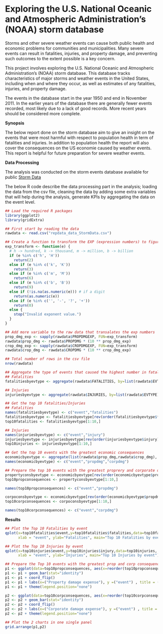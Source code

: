 Exploring the U.S. National Oceanic and Atmospheric Administration's (NOAA) storm database
========================================================

Storms and other severe weather events can cause both public health and economic problems for communities and municipalities. Many severe events can result in fatalities, injuries, and property damage, and preventing such outcomes to the extent possible is a key concern.

This project involves exploring the U.S. National Oceanic and Atmospheric Administration's (NOAA) storm database. This database tracks characteristics of major storms and weather events in the United States, including when and where they occur, as well as estimates of any fatalities, injuries, and property damage.

The events in the database start in the year 1950 and end in November 2011. In the earlier years of the database there are generally fewer events recorded, most likely due to a lack of good records. More recent years should be considered more complete.

**Synopsis**

The below report done on the storm database aim to give an insight on the events that were most harmful with respect to population health in term of fatalities and injuries.
In addition to population health the report will also cover the consequences on the US economie caused by weather events.
This report is helpful for future preparation for severe weather events.

**Data Processing**

The analysis was conducted on the storm events database available for public [Storm Data](https://d396qusza40orc.cloudfront.net/repdata%2Fdata%2FStormData.csv.bz2)

The below R code describe the data processing part in the analysis; loading the data from the csv file, cleaning the data by adding some extra variables that will help during the analysis, generate KPIs by aggregating the data on the event level.

```r
## Load the required R packages
library(ggplot2)
library(gridExtra)
```

```r
## First start by reading the data
rawdata <- read.csv("repdata_data_StormData.csv")

## Create a function to transform the EXP (expression numbers) to figures
exp_transform <- function(e) {
  # h -> hundred, k -> thousand, m -> million, b -> billion
  if (e %in% c('h', 'H'))
    return(2)
  else if (e %in% c('k', 'K'))
    return(3)
  else if (e %in% c('m', 'M'))
    return(6)
  else if (e %in% c('b', 'B'))
    return(9)
  else if (!is.na(as.numeric(e))) # if a digit
    return(as.numeric(e))
  else if (e %in% c('', '-', '?', '+'))
    return(0)
  else {
    stop("Invalid exponent value.")
  }
}

## Add more variable to the raw data that transalates the exp numbers
prop_dmg_exp <- sapply(rawdata$PROPDMGEXP, FUN=exp_transform)
rawdata$prop_dmg <- rawdata$PROPDMG * (10 ** prop_dmg_exp)
crop_dmg_exp <- sapply(rawdata$CROPDMGEXP, FUN=exp_transform)
rawdata$crop_dmg <- rawdata$CROPDMG * (10 ** crop_dmg_exp)

## Total number of rows in the csv file
nrow(rawdata)

## Aggregate the type of events that caused the highest number in fatalities and injuries.
## Fatalities
fatalitiesbyevtype <- aggregate(rawdata$FATALITIES, by=list(rawdata$EVTYPE), FUN=sum)

## Injuries
injuriesbyevtype <- aggregate(rawdata$INJURIES, by=list(rawdata$EVTYPE), FUN=sum)

## Get the top 10 fatalities/Injuries
## Fatalities
names(fatalitiesbyevtype) <- c("event","fatalities")
fatalitiesbyevtype <- fatalitiesbyevtype[rev(order(fatalitiesbyevtype$fatalities)),]
top10fatalities <- fatalitiesbyevtype[1:10,]

## Injuries
names(injuriesbyevtype) <- c("event","injury")
injuriesbyevtype <- injuriesbyevtype[rev(order(injuriesbyevtype$injury)),]
top10injuries <- injuriesbyevtype[1:10,]

## Get the top 10 events with the greatest economic consequences
economicbyevtype <- aggregate(list(rawdata$prop_dmg,rawdata$crop_dmg), by=list(rawdata$EVTYPE), FUN=sum)
names(economicbyevtype) <- c("event","propdmg","corpdmg")

## Prepare the top 10 events with the greatest proprery and corporate damage consequences
propertyconsbyevtype <- economicbyevtype[rev(order(economicbyevtype$propdmg)),c("event","propdmg")]
top10propconsequences <- propertyconsbyevtype[1:10,]

names(top10propconsequences) <- c("event","propdmg")

corpoconsbyevtype <- economicbyevtype[rev(order(economicbyevtype$propdmg)),c("event","corpdmg")]
top10corpconsequences <- corpoconsbyevtype[1:10,]

names(top10corpconsequences) <- c("event","corpdmg")
```

**Results**
```r
## Plot the Top 10 Fatalities by event
qplot(x=top10fatalities$event,y=top10fatalities$fatalities,data=top10fatalities, 
      xlab = "event", ylab="Fatalities", main="Top 10 Fatalities by event") + geom_bar(stat="identity", colour = "red", width = .5)

## Plot the Top 10 Injuries by event
qplot(x=top10injuries$event,y=top10injuries$injury,data=top10injuries, 
      xlab = "event", ylab="Injuries", main="Top 10 Injuries by event") + geom_bar(stat="identity", colour = "red", width = .5)

## Prepare the Top 10 events with the greatest prop and corp consequences
p1 <- ggplot(data=top10propconsequences, aes(x=reorder(top10propconsequences$event,top10propconsequences$propdmg), y= top10propconsequences$propdmg, fill = top10propconsequences$propdmg ) )
p1 <- p1 + geom_bar(stat="identity")
p1 <- p1 + coord_flip()
p1 <- p1 + labs(x=("Property damage expense"), y =("event") , title = ("top 10 events with the greatest property damage consequences"))
p1 <- p1 + theme(legend.position="none")

p2 <- ggplot(data=top10corpconsequences, aes(x=reorder(top10corpconsequences$event,top10corpconsequences$corpdmg), y= top10corpconsequences$corpdmg, fill = top10corpconsequences$corpdmg ) )
p2 <- p2 + geom_bar(stat="identity")
p2 <- p2 + coord_flip()
p2 <- p2 + labs(x=("Corporate damage expense"), y =("event") , title = ("top 10 events with the greatest Corporate damage consequences"))
p2 <- p2 + theme(legend.position="none")

## Plot the 2 charts in one single panel
grid.arrange(p1,p2)
```

